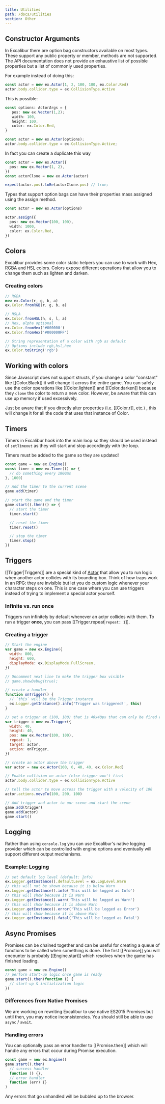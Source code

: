```yaml
---
title: Utilities
path: /docs/utilities
section: Other
---
```


## Constructor Arguments

In Excalibur there are option bag constructors available on most types. These support any public property or member, methods are not supported. The API documentation does not provide an exhaustive list of possible properties but a list of commonly used properties.

For example instead of doing this:

```typescript
const actor = new ex.Actor(1, 2, 100, 100, ex.Color.Red)
actor.body.collider.type = ex.CollisionType.Active
```

This is possible:

```typescript
const options: ActorArgs = {
   pos: new ex.Vector(1,2);
   width: 100,
   height: 100,
   color: ex.Color.Red,
}

const actor = new ex.Actor(options);
actor.body.collider.type = ex.CollisionType.Active;
```

In fact you can create a duplicate this way

```typescript
const actor = new ex.Actor({
  pos: new ex.Vector(1, 2),
})
const actorClone = new ex.Actor(actor)

expect(actor.pos).toBe(actorClone.pos) // true;
```

Types that support option bags can have their properties mass assigned using the assign method.

```typescript
const actor = new ex.Actor(options)

actor.assign({
  pos: new ex.Vector(100, 100),
  width: 1000,
  color: ex.Color.Red,
})
```

## Colors

Excalibur provides some color static helpers you can use to work with Hex, RGBA and HSL colors. Colors expose different operations that allow you to change them such as lighten and darken.

### Creating colors

```js
// RGBA
new ex.Color(r, g, b, a)
ex.Color.fromRGB(r, g, b, a)

// HSLA
ex.Color.fromHSL(h, s, l, a)
// Hex, alpha optional
ex.Color.fromHex('#000000')
ex.Color.fromHex('#000000FF')

// String representation of a color with rgb as default
// Options include rgb,hsl,hex
ex.Color.toString('rgb')
```

## Working with colors

Since Javascript does not support structs, if you change a color "constant" like [[Color.Black]]
it will change it across the entire game. You can safely use the color operations
like [[Color.lighten]] and [[Color.darken]] because they `clone` the color to
return a new color. However, be aware that this can use up memory if used excessively.

Just be aware that if you directly alter properties (i.e. [[Color.r]], etc.) , this will change it
for all the code that uses that instance of Color.

## Timers

Timers in Excalibur hook into the main loop so they should be used instead of `setTimeout` as they will
start and stop accordingly with the loop.

<Note>

Timers must be added to the game so they are updated!

</Note>

```js
const game = new ex.Engine()
const timer = new ex.Timer(() => {
  // do something every 1000ms
}, 1000)

// Add the timer to the current scene
game.add(timer)

// start the game and the timer
game.start().then(() => {
  // start the timer
  timer.start()

  // reset the timer
  timer.reset()

  // stop the timer
  timer.stop()
})
```

## Triggers

[[Trigger|Triggers]] are a special kind of [Actor](/docs/actors) that allow you to run logic when another actor collides with its bounding box. Think of how traps work in an RPG: they are invisible but let you do custom logic whenever your character steps on one. This is one case where you can use triggers instead of trying to implement a special actor yourself.

### Infinite vs. run once

Triggers run infinitely by default whenever an actor collides with them. To run a trigger **once**, you can pass [[Trigger.repeat|`repeat: 1`]].

### Creating a trigger

```js
// Start the engine
var game = new ex.Engine({
  width: 800,
  height: 600,
  displayMode: ex.DisplayMode.FullScreen,
})

// Uncomment next line to make the trigger box visible
// game.showDebug(true);

// create a handler
function onTrigger() {
  // `this` will be the Trigger instance
  ex.Logger.getInstance().info('Trigger was triggered!', this)
}

// set a trigger at (100, 100) that is 40x40px that can only be fired once
var trigger = new ex.Trigger({
  width: 40,
  height: 40,
  pos: new ex.Vector(100, 100),
  repeat: 1,
  target: actor,
  action: onTrigger,
})

// create an actor above the trigger
var actor = new ex.Actor(100, 0, 40, 40, ex.Color.Red)

// Enable collision on actor (else trigger won't fire)
actor.body.collider.type = ex.CollisionType.Active

// tell the actor to move across the trigger with a velocity of 100
actor.actions.moveTo(100, 200, 100)

// Add trigger and actor to our scene and start the scene
game.add(trigger)
game.add(actor)
game.start()
```

## Logging

Rather than using `console.log` you can use Excalibur's native logging provider which can be controlled
with engine options and eventually will support different output mechanisms.

### Example: Logging

```js
// set default log level (default: Info)
ex.Logger.getInstance().defaultLevel = ex.LogLevel.Warn
// this will not be shown because it is below Warn
ex.Logger.getInstance().info('This will be logged as Info')
// this will show because it is Warn
ex.Logger.getInstance().warn('This will be logged as Warn')
// this will show because it is above Warn
ex.Logger.getInstance().error('This will be logged as Error')
// this will show because it is above Warn
ex.Logger.getInstance().fatal('This will be logged as Fatal')
```

## Async Promises

Promises can be chained together and can be useful for creating a queue
of functions to be called when something is done.
The first [[Promise]] you will encounter is probably [[Engine.start]]
which resolves when the game has finished loading.

```js
const game = new ex.Engine()
// perform start-up logic once game is ready
game.start().then(function () {
  // start-up & initialization logic
})
```

### Differences from Native Promises

We are working on rewriting Excalibur to use native ES2015 Promises but until then,
you may notice inconsistencies. You should still be able to use `async` / `await`.

### Handling errors

You can optionally pass an error handler to [[Promise.then]] which will handle
any errors that occur during Promise execution.

```js
const game = new ex.Engine()
game.start().then(
  // success handler
  function () {},
  // error handler
  function (err) {}
)
```

Any errors that go unhandled will be bubbled up to the browser.
